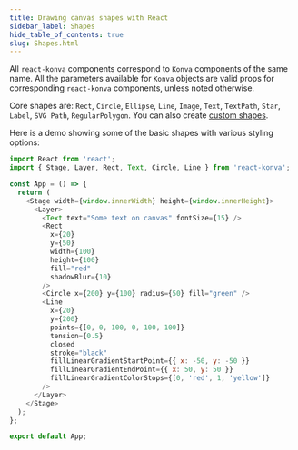 ```yaml
---
title: Drawing canvas shapes with React
sidebar_label: Shapes
hide_table_of_contents: true
slug: Shapes.html
---
```


All `react-konva` components correspond to `Konva` components of the same name.
All the parameters available for `Konva` objects are valid props for
corresponding `react-konva` components, unless noted otherwise.

Core shapes are: `Rect`, `Circle`, `Ellipse`, `Line`, `Image`, `Text`, `TextPath`, `Star`,
`Label`, `SVG Path`, `RegularPolygon`. You can also create [custom shapes](/docs/react/Custom_Shape.html).

Here is a demo showing some of the basic shapes with various styling options:

```js live react
import React from 'react';
import { Stage, Layer, Rect, Text, Circle, Line } from 'react-konva';

const App = () => {
  return (
    <Stage width={window.innerWidth} height={window.innerHeight}>
      <Layer>
        <Text text="Some text on canvas" fontSize={15} />
        <Rect
          x={20}
          y={50}
          width={100}
          height={100}
          fill="red"
          shadowBlur={10}
        />
        <Circle x={200} y={100} radius={50} fill="green" />
        <Line
          x={20}
          y={200}
          points={[0, 0, 100, 0, 100, 100]}
          tension={0.5}
          closed
          stroke="black"
          fillLinearGradientStartPoint={{ x: -50, y: -50 }}
          fillLinearGradientEndPoint={{ x: 50, y: 50 }}
          fillLinearGradientColorStops={[0, 'red', 1, 'yellow']}
        />
      </Layer>
    </Stage>
  );
};

export default App;
```